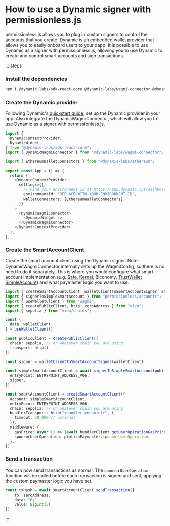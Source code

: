 
<VersionWarning version="0.1" />

# How to use a Dynamic signer with permissionless.js

permissionless.js allows you to plug in custom signers to control the accounts that you create. Dynamic is an embedded wallet provider that allows you to easily onboard users to your dapp. It is possible to use Dynamic as a signer with permissionless.js, allowing you to use Dynamic to create and control smart accounts and sign transactions.

::::steps

### Install the dependencies

```bash
npm i @dynamic-labs/sdk-react-core @dynamic-labs/wagmi-connector @dynamic-labs/ethereum permissionless viem wagmi
```

### Create the Dynamic provider

Following Dynamic's [quickstart guide](https://docs.dynamic.xyz/quickstart), set up the Dynamic provider in your app. Also integrate the DynamicWagmiConnector, which will allow you to use Dynamic as a signer with permissionless.js.

```ts
import {
  DynamicContextProvider,
  DynamicWidget,
} from "@dynamic-labs/sdk-react-core";
import { DynamicWagmiConnector } from "@dynamic-labs/wagmi-connector";

import { EthereumWalletConnectors } from "@dynamic-labs/ethereum";

export const App = () => {
  return (
    <DynamicContextProvider
      settings={{
        // Find your environment id at https://app.dynamic.xyz/dashboard/developer
        environmentId: "REPLACE-WITH-YOUR-ENVIRONMENT-ID",
        walletConnectors: [EthereumWalletConnectors],
      }}
    >
      <DynamicWagmiConnector>
        <DynamicWidget />
      </DynamicWagmiConnector>
    </DynamicContextProvider>
  );
};
```

### Create the SmartAccountClient

Create the smart account client using the Dynamic signer. Note: DynamicWagmiConnector internally sets up the WagmiConfig, so there is no need to do it separately. This is where you would configure what smart account implementation (e.g. [Safe](/permissionless/how-to/accounts/use-safe-account), [Kernel](/permissionless/how-to/accounts/use-kernel-account), Biconomy, [TrustWallet](/permissionless/how-to/accounts/use-trustwallet-account) [SimpleAccount](/permissionless/how-to/accounts/use-simple-account)) and what paymaster logic you want to use.

```ts
import { createSmartAccountClient, walletClientToSmartAccountSigner, ENTRYPOINT_ADDRESS_V06 } from "permissionless";
import { signerToSimpleSmartAccount } from "permissionless/accounts";
import { useWalletClient } from "wagmi";
import { createPublicClient, http, zeroAddress } from "viem";
import { sepolia } from "viem/chains";

const {
  data: walletClient
} = useWalletClient()

const publicClient = createPublicClient({
  chain: sepolia, // or whatever chain you are using
  transport: http()
})

const signer = walletClientToSmartAccountSigner(walletClient)

const simpleSmartAccountClient = await signerToSimpleSmartAccount(publicClient, {
  entryPoint: ENTRYPOINT_ADDRESS_V06,
  signer,
})

const smartAccountClient = createSmartAccountClient({
  account: simpleSmartAccountClient,
  entryPoint: ENTRYPOINT_ADDRESS_V06,
  chain: sepolia, // or whatever chain you are using
  bundlerTransport: http("<bundler_endpoint>", {
    timeout: 30_000 // optional
  }),
  middleware: {
    gasPrice: async () => (await bundlerClient.getUserOperationGasPrice()).fast,
    sponsorUserOperation: pimlicoPaymaster.sponsorUserOperation,
  },
})
```

### Send a transaction

You can now send transactions as normal. The `sponsorUserOperation` function will be called before each transaction is signed and sent, applying the custom paymaster logic you have set.

```ts
const txHash = await smartAccountClient.sendTransaction({
    to: zeroAddress,
    data: "0x",
    value: BigInt(0)
})
```

::::